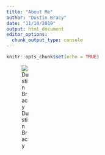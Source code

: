 ```yaml
---
title: "About Me"
author: "Dustin Bracy"
date: "11/10/2019"
output: html_document
editor_options: 
  chunk_output_type: console
---
```


```r
knitr::opts_chunk$set(echo = TRUE)
```
<div style="width:100px; height:200px">
![Dustin Bracy](./img/Dustin Bracy.jpg)
</div>
